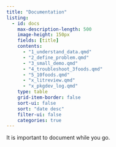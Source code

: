 ```yaml
---
title: "Documentation"
listing:
  - id: docs
    max-description-length: 500
    image-height: 150px
    fields: [title]
    contents: 
      - "1_understand_data.qmd"
      - "2_define_problem.qmd"
      - "3_small_demo.qmd"
      - "4_troubleshoot_3foods.qmd"
      - "5_10foods.qmd"
      - "x_litreview.qmd"
      - "x_pkgdev_log.qmd"
    type: table
    grid-item-border: false
    sort-ui: false
    sort: "date desc"
    filter-ui: false
    categories: true
---
```


It is important to document while you go.

